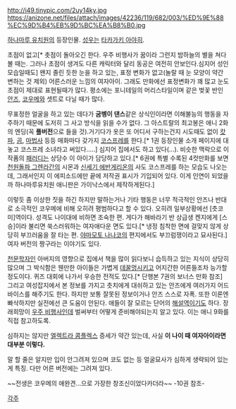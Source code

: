 http://i49.tinypic.com/2uy14ky.jpg
https://anizone.net/files/attach/images/42236/119/682/003/%ED%9E%88%EC%9D%B4%EB%9D%BC%EA%B8%B0.jpg

[[하나마루 유치원]]의 등장인물. [[성우]]는 [[타카가키 아야히]].

초점이 없고[* 촛점이 돌아오긴 한다. 우주 비행사가 꿈이라 그런지 밤하늘의 별을 쳐다볼 때는. 그러나 초점이 생겨도 다른 캐릭터와 달리 동공은 여전히 안보인다.심지어 성인모습일때도] 왠지 졸린 듯한 눈을 하고 있는, 표정 변화가 없고(놀랄 때 눈 모양이 약간 변하는 것 제외) 어른스러운 느낌의 여자아이. 그래도 만화에선 표정변화가 꽤 많고 눈도 초점이 제대로 표현될때가 많다. 평소에는 포니테일의 머리스타일이며 같은 벚꽃 반인 [[안즈]], [[코우메]]와 셋트로 다닐 때가 많다. 

무표정한 얼굴을 하고 있는 데다가 '''굼벵이 댄스'''같은 상식인이라면 이해불능의 행동을 자주하기 때문에 도저히 그 사고 방식을 읽을 수가 없다. 그 아스트랄의 최고봉은 애니 2화의 엔딩(꼭 '''풀버전'''으로 들을 것).거기다가 옷은 또 어디서 구하는건지 시도때도 없이 [[캇파]], [[곰]], [[마법사]] 등등 매화마다 갖가지 [[코스프레]]를 한다.[* 1권 등장인물 소개 페이지에 대놓고 코스프레 소녀라고 써있다.....] 심지어 집에서도 하고 있다(...). 비슷한 맥락으로 이 작품의 [[패러디]]는 상당수 이 아이가 담당하고 있다.[* 6권에 특별 수록된 4컷만화를 보면 [[천원돌파 그렌라간]]의 시몬과 [[신세기 에반게리온]]의 사도 코스프레를 하는 모습도 나오는데, 그래서인지 이 에피소드에만 끝에 저작권 표시가 기입되어 있다. 이게 인연이 되었을까 하나마루유치원 애니판은 가이낙스에서 제작하게된다.]

이렇듯 좀 이상한 짓을 하긴 하지만 말하는거나 기타 행동은 너무 적극적인 안즈나 반대로 소극적인 코우메에 비해 오히려 평범하다고 할 수 있다. 오히려 일부상황에선 [츳코미]역이다. 성격도 나이대에 비하면 조숙한 편. 게다가 해바라기 반 상급생 켄지에게 [스승]이라 불리면 쑥스러워하는 여자애다운 면도 있다.[* 냉정 침착한 면에 걸맞지 않게 상당히 부끄러움을 잘 타는 편. [[야마모토 나나코]]의 편지에서도 부끄럼쟁이라고 묘사된다.] 여자 버전의 짱구라는 이야기도 있다.

[[천문학]]자인 아버지의 영향으로 집에서 책을 많이 읽다보니 습득하고 있는 지식이 상당히 많으며 그 박식함은 웬만한 아이들은 가볍게 [[데꿀멍]]시키고 어지간한 어른들조차 능가할 정도이다. 퀴즈 대회에 나가서 우승한 전적도 있다.[* 단행본 7권의 보너스 만화 참조] 그리고 여성잡지에서 본 정보를 가지고 츳치에게 대쉬하고 있는 안즈에게 여러가지 어드바이스를 해주기도 한다. 하지만 보통 잘못된 정보이거나 안즈 스스로 자폭. 또한 이론엔 빠삭하지만 실전에선 큰 도움이 안된다. 애들이 잘 모르는 단어의 [[해설역]]이기도 하다. 장래희망이 [[우주 비행사]]인데 벌써부터 어떻게 준비해야되는지 알고 있다. 이는 애니 9화를 직접 참고하도록.

심하지는 않지만 [[엘렉트라 콤플렉스]] 증세가 약간 있는데, 사실 '''이 나이 때 여자아이라면 대부분 이렇다.'''

말 할 줄은 알지만 입이 안그려져 있으며 코도 없는 등 얼굴묘사가 심하게 생략되어 있는게 특징. 다만 어른 버전에는 그려져 있다.

~~전생은 코우메의 애완견...으로 가장한 창조신이었다카더라~~ -10권 참조-
 
[[각주]]
